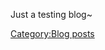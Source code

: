 Just a testing blog~
{{ResourceReport-FullSS
|before = 111111.jpg
|after = 222222.jpg
|fuel = 34483
|ammo = -21033
|steel = 278
|bauxite = -5026
|bucket = 162
|note = Notable drops: 
[[File:Arashi_Card.png]][[File:DD_Harusame_405_Battle.jpg]]}}



{{MedalReport-5
|e1 = Hard
|e2 = Hard
|e3 = Normal
|e4 = Normal
|e5 = Hard
}}


{{Progress|35}}
[[Category:Blog posts]]
